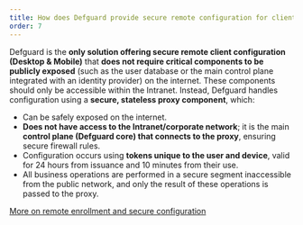 ```yaml
---
title: How does Defguard provide secure remote configuration for clients?
order: 7
---
```


Defguard is the **only solution offering secure remote client configuration (Desktop & Mobile)** that **does not require critical components to be publicly exposed** (such as the user database or the main control plane integrated with an identity provider) on the internet. These components should only be accessible within the Intranet. Instead, Defguard handles configuration using a **secure, stateless proxy component**, which:

* Can be safely exposed on the internet.
* **Does not have access to the Intranet/corporate network**; it is the main **control plane (Defguard core) that connects to the proxy**, ensuring secure firewall rules.
* Configuration occurs using **tokens unique to the user and device**, valid for 24 hours from issuance and 10 minutes from their use.
* All business operations are performed in a secure segment inaccessible from the public network, and only the result of these operations is passed to the proxy.

[More on remote enrollment and secure configuration](https://docs.defguard.net/about/features-overview)
